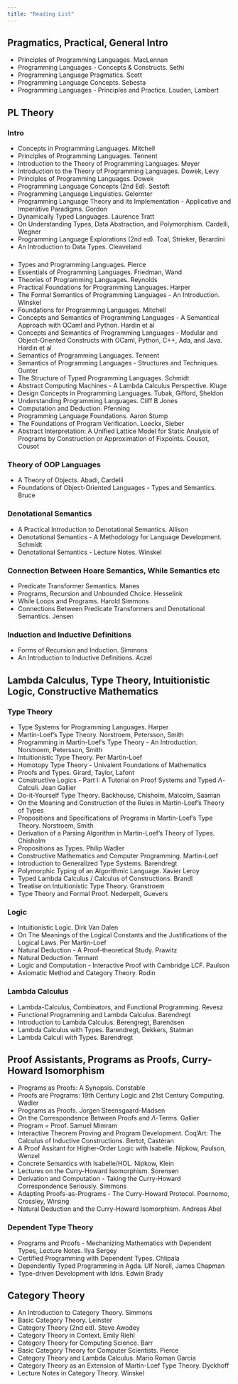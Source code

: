 ```yaml
---
title: "Reading List"
---
```


## Pragmatics, Practical, General Intro

* Principles of Programming Languages. MacLennan
* Programming Languages - Concepts & Constructs. Sethi
* Programming Language Pragmatics. Scott
* Programming Language Concepts. Sebesta
* Programming Languages - Principles and Practice. Louden, Lambert

## PL Theory 

### Intro

* Concepts in Programming Languages. Mitchell
* Principles of Programming Languages. Tennent
* Introduction to the Theory of Programming Languages. Meyer
* Introduction to the Theory of Programming Languages. Dowek, Levy
* Principles of Programming Languages. Dowek
* Programming Language Concepts (2nd Ed). Sestoft
* Programming Language Linguistics. Gelernter
* Programming Language Theory and its Implementation - Applicative and Imperative Paradigms. Gordon
* Dynamically Typed Languages. Laurence Tratt
* On Understanding Types, Data Abstraction, and Polymorphism. Cardelli, Wegner
* Programming Language Explorations (2nd ed). Toal, Strieker, Berardini 
* An Introduction to Data Types. Cleaveland

  
### 

* Types and Programming Languages. Pierce
* Essentials of Programming Languages. Friedman, Wand
* Theories of Programming Languages. Reynolds
* Practical Foundations for Programming Languages. Harper
* The Formal Semantics of Programming Languages - An Introduction. Winskel
* Foundations for Programming Languages. Mitchell
* Concepts and Semantics of Programming Languages - A Semantical Approach with OCaml and Python. Hardin et al 
* Concepts and Semantics of Programming Languages - Modular and Object-Oriented Constructs with OCaml, Python, C++, Ada, and Java. Hardin et al 
* Semantics of Programming Languages. Tennent
* Semantics of Programming Languages - Structures and Techniques. Gunter
* The Structure of Typed Programming Languages. Schmidt
* Abstract Computing Machines - A Lambda Calculus Perspective. Kluge
* Design Concepts in Programming Languages. Tubak, Gifford, Sheldon
* Understanding Programming Languages. Cliff B Jones
* Computation and Deduction. Pfenning
* Programming Language Foundations. Aaron Stump
* The Foundations of Program Verification. Loeckx, Sieber
* Abstract Interpretation: A Unified Lattice Model for Static Analysis of Programs by Construction or Approximation of Fixpoints. Cousot, Cousot


### Theory of OOP Languages

* A Theory of Objects. Abadi, Cardelli
* Foundations of Object-Oriented Languages - Types and Semantics. Bruce


### Denotational Semantics

* A Practical Introduction to Denotational Semantics. Allison
* Denotational Semantics - A Methodology for Language Development. Schmidt
* Denotational Semantics - Lecture Notes. Winskel

### Connection Between Hoare Semantics, While Semantics etc

* Predicate Transformer Semantics. Manes
* Programs, Recursion and Unbounded Choice. Hesselink
* While Loops and Programs. Harold Simmons
* Connections Between Predicate Transformers and Denotational Semantics. Jensen

### Induction and Inductive Definitions

* Forms of Recursion and Induction. Simmons
* An Introduction to Inductive Definitions. Aczel

## Lambda Calculus, Type Theory, Intuitionistic Logic, Constructive Mathematics


### Type Theory

* Type Systems for Programming Languages. Harper
* Martin-Loef's Type Theory. Norstroem, Petersson, Smith
* Programming in Martin-Loef's Type Theory - An Introduction. Norstroem, Petersson, Smith
* Intuitionistic Type Theory. Per Martin-Loef
* Homotopy Type Theory - Univalent Foundations of Mathematics
* Proofs and Types. Girard, Taylor, Lafont
* Constructive Logics - Part I: A Tutorial on Proof Systems and Typed $\Lambda$-Calculi. Jean Gallier
* Do-it-Yourself Type Theory. Backhouse, Chisholm, Malcolm, Saaman
* On the Meaning and Construction of the Rules in Martin-Loef's Theory of Types
* Propositions and Specifications of Programs in Martin-Loef's Type Theory. Norstroem, Smith
* Derivation of a Parsing Algorithm in Martin-Loef's Theory of Types. Chisholm
* Propositions as Types. Philip Wadler
* Constructive Mathematics and Computer Programming. Martin-Loef
* Introduction to Generalized Type Systems. Barendregt
* Polymorphic Typing of an Algorithmic Language. Xavier Leroy
* Typed Lambda Calculus / Calculus of Constructions. Brandl
* Treatise on Intuitionistic Type Theory. Granstroem
* Type Theory and Formal Proof. Nederpelt, Guevers

  
### Logic

* Intuitionistic Logic. Dirk Van Dalen
* On The Meanings of the Logical Constants and the Justifications of the Logical Laws. Per Martin-Loef
* Natural Deduction - A Proof-theoretical Study. Prawitz
* Natural Deduction. Tennant
* Logic and Computation - Interactive Proof with Cambridge LCF. Paulson
* Axiomatic Method and Category Theory. Rodin
  

### Lambda Calculus

* Lambda-Calculus, Combinators, and Functional Programming. Revesz
* Functional Programming and Lambda Calculus. Barendregt
* Introduction to Lambda Calculus. Berengregt, Barendsen
* Lambda Calculus with Types. Barendregt, Dekkers, Statman
* Lambda Calculi with Types. Barendregt


## Proof Assistants, Programs as Proofs, Curry-Howard Isomorphism

* Programs as Proofs: A Synopsis. Constable
* Proofs are Programs: 19th Century Logic and 21st Century Computing. Wadler
* Programs as Proofs. Jorgen Steensgaard-Madsen
* On the Correspondence Between Proofs and $\Lambda$-Terms. Gallier
* Program = Proof. Samuel Mimram
* Interactive Theorem Proving and Program Development. Coq'Art: The Calculus of Inductive Constructions. Bertot, Castéran
* A Proof Assitant for Higher-Order Logic with Isabelle. Nipkow, Paulson, Wenzel
* Concrete Semantics with Isabelle/HOL. Nipkow, Klein
* Lectures on the Curry-Howard Isomorphism. Sorensen
* Derivation and Computation - Taking the Curry-Howard Correspondence Seriously. Simmons
* Adapting Proofs-as-Programs - The Curry-Howard Protocol. Poernomo, Crossley, Wirsing
* Natural Deduction and the Curry-Howard Isomorphism. Andreas Abel


### Dependent Type Theory 

* Programs and Proofs - Mechanizing Mathematics with Dependent Types, Lecture Notes. Ilya Sergey
* Certified Programming with Dependent Types. Chlipala
* Dependently Typed Programming in Agda. Ulf Norell, James Chapman
* Type-driven Development with Idris. Edwin Brady



## Category Theory

* An Introduction to Category Theory. Simmons
* Basic Category Theory. Leinster
* Category Theory (2nd ed). Steve Awodey
* Category Theory in Context. Emily Riehl
* Category Theory for Computing Science. Barr
* Basic Category Theory for Computer Scientists. Pierce
* Category Theory and Lambda Calculus. Mario Roman Garcia
* Category Theory as an Extension of Martin-Loef Type Theory. Dyckhoff
* Lecture Notes in Category Theory. Winskel